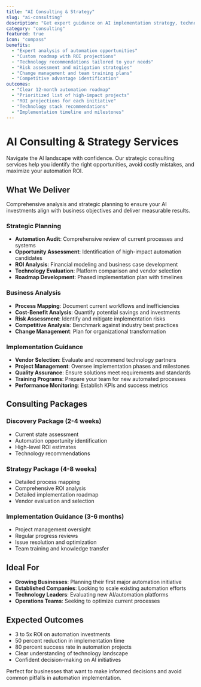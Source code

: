 ```yaml
---
title: "AI Consulting & Strategy"
slug: "ai-consulting"
description: "Get expert guidance on AI implementation strategy, technology selection, and ROI optimization to ensure your automation investments deliver maximum business value."
category: "consulting"
featured: true
icon: "compass"
benefits:
  - "Expert analysis of automation opportunities"
  - "Custom roadmap with ROI projections"
  - "Technology recommendations tailored to your needs"
  - "Risk assessment and mitigation strategies"
  - "Change management and team training plans"
  - "Competitive advantage identification"
outcomes:
  - "Clear 12-month automation roadmap"
  - "Prioritized list of high-impact projects"
  - "ROI projections for each initiative"
  - "Technology stack recommendations"
  - "Implementation timeline and milestones"
---
```


# AI Consulting & Strategy Services

Navigate the AI landscape with confidence. Our strategic consulting services help you identify the right opportunities, avoid costly mistakes, and maximize your automation ROI.

## What We Deliver

Comprehensive analysis and strategic planning to ensure your AI investments align with business objectives and deliver measurable results.

### Strategic Planning

- **Automation Audit**: Comprehensive review of current processes and systems
- **Opportunity Assessment**: Identification of high-impact automation candidates
- **ROI Analysis**: Financial modeling and business case development
- **Technology Evaluation**: Platform comparison and vendor selection
- **Roadmap Development**: Phased implementation plan with timelines

### Business Analysis

- **Process Mapping**: Document current workflows and inefficiencies
- **Cost-Benefit Analysis**: Quantify potential savings and investments
- **Risk Assessment**: Identify and mitigate implementation risks
- **Competitive Analysis**: Benchmark against industry best practices
- **Change Management**: Plan for organizational transformation

### Implementation Guidance

- **Vendor Selection**: Evaluate and recommend technology partners
- **Project Management**: Oversee implementation phases and milestones
- **Quality Assurance**: Ensure solutions meet requirements and standards
- **Training Programs**: Prepare your team for new automated processes
- **Performance Monitoring**: Establish KPIs and success metrics

## Consulting Packages

### Discovery Package (2-4 weeks)
- Current state assessment
- Automation opportunity identification
- High-level ROI estimates
- Technology recommendations

### Strategy Package (4-8 weeks)
- Detailed process mapping
- Comprehensive ROI analysis
- Detailed implementation roadmap
- Vendor evaluation and selection

### Implementation Guidance (3-6 months)
- Project management oversight
- Regular progress reviews
- Issue resolution and optimization
- Team training and knowledge transfer

## Ideal For

- **Growing Businesses**: Planning their first major automation initiative
- **Established Companies**: Looking to scale existing automation efforts
- **Technology Leaders**: Evaluating new AI/automation platforms
- **Operations Teams**: Seeking to optimize current processes

## Expected Outcomes

- 3 to 5x ROI on automation investments
- 50 percent reduction in implementation time
- 80 percent success rate in automation projects
- Clear understanding of technology landscape
- Confident decision-making on AI initiatives

Perfect for businesses that want to make informed decisions and avoid common pitfalls in automation implementation.